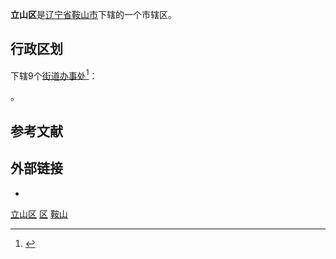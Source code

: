 {{Infobox China County
| county = 立山区
| usedname = 
| nameorigin = 
| Photo = 
| Photoname = 
| map = ChinaAnshanLishan.png
| map_caption = 立山区
| Pinyin = Lìshān Qū
| Belong = [[辽宁省|辽宁省]][[鞍山市|鞍山市]]
| Types = [[市辖区|市辖区]]
| admincode =  
| founded = 
| seat = 北胜利路340号
| officerTitle = 
| officer = 
| officerTitle2 = 
| officer2 = 
| division = 9
| town = 1
| township = 
| subdistrict = 8
| dialect = 
| post code = 114031
| phone code = 0412
| coordinate = 
| area = 55平方千米
| area land = 
| area water = 
| census yr = 
| pop = 42万人
| density =  
| GDP = 
| GDP_as_of = 
| GDPPC = 
| carlicense = 辽C
| web = www.lishan.gov.cn
| web_title = 立山区政府网
}}
'''立山区'''是[[辽宁省|辽宁省]][[鞍山市|鞍山市]]下辖的一个市辖区。

== 行政区划 ==
{{PAGENAMEBASE}}下辖9个[[街道办事处|街道办事处]]<ref>{{PRC admin/ref sgc|21/03/04}}</ref>：

{{PRC admin/children|21/03/04}}。

== 参考文献 ==
{{reflist}}

== 外部链接 ==
* {{Official website|http://www.lishan.gov.cn/|name=鞍山市立山区人民政府}}

{{立山区行政区划}}
{{鞍山市行政区划}}
{{辽宁行政区划}}

[[Category:立山区|]]
[[Category:鞍山区县市|区]]
[[Category:辽宁市辖区|鞍山]]